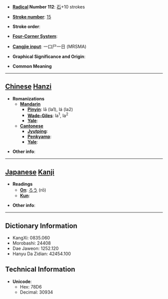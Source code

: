 * '''[[Wiktionary:Chinese radical index| Radical]] Number 112''': [[Wiktionary:Chinese radical index 石|石]]+10 strokes

* '''[[Wiktionary:Chinese total strokes index|Stroke number]]''': [[Wiktionary:Chinese total strokes index 15|15]]

* '''Stroke order''': 

* '''[[Wiktionary:Chinese four corner index|Four-Corner System]]''': 

* '''[[Wiktionary:Chinese Cangjie index|Cangjie input]]''': 一口尸一日 (MRSMA)

* '''Graphical Significance and Origin''': 

* '''Common Meaning'''

----

== [[Chinese]] [[Hanzi]] ==

* '''Romanizations'''
** '''[[Mandarin]]'''
*** '''[[Pinyin]]''': lā (la1), lá (la2)
*** '''[[Wade-Giles]]''': la<sup>1</sup>, la<sup>2</sup>
*** '''[[Yale]]''': 
** '''[[Cantonese]]'''
*** '''[[Jyutping]]''':
*** '''[[Penkyamp]]''': 
*** '''[[Yale]]''': 

* '''Other info''': 

----

== [[Japanese]] [[Kanji]] ==

* '''Readings'''
** '''[[On]]''': [[ろう]] (rō)
** '''[[Kun]]''': 

* '''Other info''':  

----

== Dictionary Information ==

* KangXi: 0835.060
* Morobashi: 24408
* Dae Jaweon: 1252.120
* Hanyu Da Zidian: 42454.100

== Technical Information ==

* '''Unicode''':
** Hex: 78D6
** Decimal: 30934